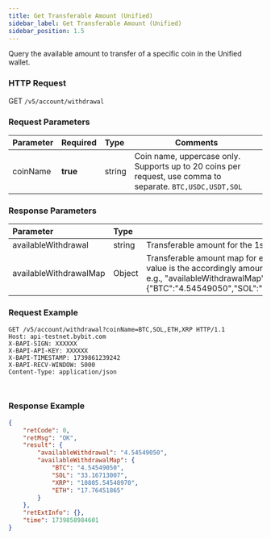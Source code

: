 ```yaml
---
title: Get Transferable Amount (Unified)
sidebar_label: Get Transferable Amount (Unified)
sidebar_position: 1.5
---
```

Query the available amount to transfer of a specific coin in the Unified wallet.

### HTTP Request
GET `/v5/account/withdrawal`

### Request Parameters
| Parameter | Required | Type | Comments|
|:----- |:-------|:-----|------ |
|coinName |**true** |string |Coin name, uppercase only. Supports up to 20 coins per request, use comma to separate. `BTC,USDC,USDT,SOL`|

### Response Parameters
| Parameter | Type | Comments|
|:----- |:-----|----- |
|availableWithdrawal |string |Transferable amount for the 1st coin in the request|
|availableWithdrawalMap |Object |Transferable amount map for each requested coin. In the map, key is the requested coin, and value is the accordingly amount(string)<br/>e.g., "availableWithdrawalMap":{"BTC":"4.54549050","SOL":"33.16713007","XRP":"10805.54548970","ETH":"17.76451865"}|

### Request Example

<Tabs groupId="programming-languages">
<TabItem value="http" label="HTTP">

```http
GET /v5/account/withdrawal?coinName=BTC,SOL,ETH,XRP HTTP/1.1
Host: api-testnet.bybit.com
X-BAPI-SIGN: XXXXXX
X-BAPI-API-KEY: XXXXXX
X-BAPI-TIMESTAMP: 1739861239242
X-BAPI-RECV-WINDOW: 5000
Content-Type: application/json
```

</TabItem>
<TabItem value="python" label="Python">

```python

```

</TabItem>
<TabItem value="Node" label="Node.js">

```n4js

```

</TabItem>
</Tabs>

### Response Example

```json
{
    "retCode": 0,
    "retMsg": "OK",
    "result": {
        "availableWithdrawal": "4.54549050",
        "availableWithdrawalMap": {
            "BTC": "4.54549050",
            "SOL": "33.16713007",
            "XRP": "10805.54548970",
            "ETH": "17.76451865"
        }
    },
    "retExtInfo": {},
    "time": 1739858984601
}
```
